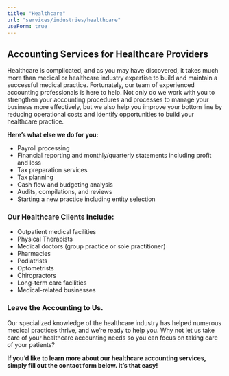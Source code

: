 ```yaml
---
title: "Healthcare"
url: "services/industries/healthcare"
useForm: true
---
```


**Accounting Services for Healthcare Providers**
------------------------------------------------

Healthcare is complicated, and as you may have discovered, it takes much more than medical or healthcare industry expertise to build and maintain a successful medical practice. Fortunately, our team of experienced accounting professionals is here to help. Not only do we work with you to strengthen your accounting procedures and processes to manage your business more effectively, but we also help you improve your bottom line by reducing operational costs and identify opportunities to build your healthcare practice.

**Here’s what else we do for you:**

*   Payroll processing
*   Financial reporting and monthly/quarterly statements including profit and loss
*   Tax preparation services
*   Tax planning
*   Cash flow and budgeting analysis
*   Audits, compilations, and reviews
*   Starting a new practice including entity selection

### Our Healthcare Clients Include:

*   Outpatient medical facilities
*   Physical Therapists
*   Medical doctors (group practice or sole practitioner)
*   Pharmacies
*   Podiatrists
*   Optometrists
*   Chiropractors
*   Long-term care facilities
*   Medical-related businesses

### Leave the Accounting to Us.

Our specialized knowledge of the healthcare industry has helped numerous medical practices thrive, and we’re ready to help you. Why not let us take care of your healthcare accounting needs so you can focus on taking care of your patients?

**If you’d like to learn more about our healthcare accounting services, simply fill out the contact form below. It’s that easy!**

